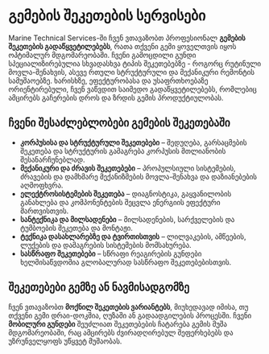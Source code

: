 # გემების შეკეთების სერვისები

Marine Technical Services-ში ჩვენ ვთავაზობთ პროფესიონალ **გემების შეკეთების გადაწყვეტილებებს**, რათა თქვენი გემი ყოველთვის იყოს ოპტიმალურ მდგომარეობაში. ჩვენი გამოცდილი გუნდი სპეციალიზირებულია სხვადასხვა ტიპის შეკეთებებზე - როგორც რუტინული მოვლა-შენახვის, ასევე რთული სტრუქტურული და მექანიკური რემონტის სამუშაოებზე. ხარისხზე, ეფექტურობასა და უსაფრთხოებაზე ორიენტირებული, ჩვენ ვაწვდით საიმედო გადაწყვეტილებებს, რომლებიც ამცირებს გაჩერების დროს და ზრდის გემის პროდუქტიულობას.

## ჩვენი შესაძლებლობები გემების შეკეთებაში

- **კორპუსისა და სტრუქტურული შეკეთებები** – შედუღება, გარსაცმების შეკეთება და სტრუქტურის გამაგრება კორპუსის მთლიანობის შესანარჩუნებლად.
- **მექანიკური და ძრავის შეკეთებები** – პროპულსიული სისტემების, ძრავების და დამხმარე მექანიზმების მოვლა-შენახვა და დაზიანებების აღმოფხვრა.
- **ელექტროსისტემების შეკეთება** – დიაგნოსტიკა, გაყვანილობის განახლება და კომპონენტების შეცვლა ენერგიის ეფექტური მართვისთვის.
- **სანტექნიკა და მილსადენები** – მილსადენების, სარქველების და ტუმბოების შეკეთება და მონტაჟი.
- **ტექნიკა დასახლარებზე და ტვირთისთვის** – ლილვაკების, ამწეების, ლუქების და დამაგრების სისტემების მომსახურება.
- **სასწრაფო შეკეთებები** – სწრაფი რეაგირების გუნდები ხელმისაწვდომია გლობალურად სასწრაფო შეკეთებებისთვის.

## შეკეთებები გემზე ან ნავმისადგომზე

ჩვენ ვთავაზობთ **მოქნილ შეკეთების ვარიანტებს**, მიუხედავად იმისა, თუ თქვენი გემი დრაი-დოკშია, ღუზაში ან გადაადგილების პროცესში. ჩვენი **მობილური გუნდები** შეუძლიათ შეკეთებების ჩატარება გემის მუშა მდგომარეობაში, რაც ამცირებს ძვირადღირებულ შეფერხებებს და უზრუნველყოფს უწყვეტ მუშაობას.